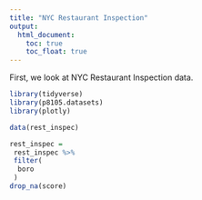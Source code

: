 ```yaml
---
title: "NYC Restaurant Inspection"
output: 
  html_document:
    toc: true
    toc_float: true
---
```


First, we look at NYC Restaurant Inspection data.

```r
library(tidyverse)
library(p8105.datasets)
library(plotly)
```


```r
data(rest_inspec)

rest_inspec = 
 rest_inspec %>%
 filter(
  boro
 )
drop_na(score)
 
 
```

